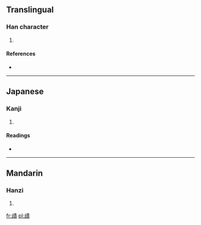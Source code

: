 ==Translingual==

===Han character===
{{Han char|rn=77|rad=止|as=11|sn=15|four=|canj=卜一手一金 (YMQMC)}}

# {{defn|Han|sort=止11}}

====References====
* {{Han ref|kx=0577.090|dkj=16335|hdz=21445.010|uh=6B75|ud=27509}}

----

==Japanese==

===Kanji===
{{ja-kanji|grade=|rs=止11}}

# {{defn|Japanese|sort=止11}}

====Readings====
* {{ja-readings|on=[[さく]] (saku), [[じゃく]] (jaku)|kun=[[ととのう]] (totonou), [[みい]] (mii), [[ただしい]] (tadashii)}}

----

==Mandarin==

===Hanzi===
{{cmn-hanzi|pin=[[cuò]] ([[cuo4]])|wg=ts'o<sup>4</sup>}}

# {{defn|Mandarin|sort=止11}}

[[fr:歵]]
[[pl:歵]]